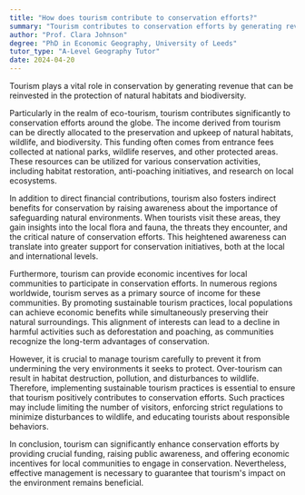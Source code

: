 ```yaml
---
title: "How does tourism contribute to conservation efforts?"
summary: "Tourism contributes to conservation efforts by generating revenue that can be invested in preserving natural habitats and biodiversity."
author: "Prof. Clara Johnson"
degree: "PhD in Economic Geography, University of Leeds"
tutor_type: "A-Level Geography Tutor"
date: 2024-04-20
---
```


Tourism plays a vital role in conservation by generating revenue that can be reinvested in the protection of natural habitats and biodiversity.

Particularly in the realm of eco-tourism, tourism contributes significantly to conservation efforts around the globe. The income derived from tourism can be directly allocated to the preservation and upkeep of natural habitats, wildlife, and biodiversity. This funding often comes from entrance fees collected at national parks, wildlife reserves, and other protected areas. These resources can be utilized for various conservation activities, including habitat restoration, anti-poaching initiatives, and research on local ecosystems.

In addition to direct financial contributions, tourism also fosters indirect benefits for conservation by raising awareness about the importance of safeguarding natural environments. When tourists visit these areas, they gain insights into the local flora and fauna, the threats they encounter, and the critical nature of conservation efforts. This heightened awareness can translate into greater support for conservation initiatives, both at the local and international levels.

Furthermore, tourism can provide economic incentives for local communities to participate in conservation efforts. In numerous regions worldwide, tourism serves as a primary source of income for these communities. By promoting sustainable tourism practices, local populations can achieve economic benefits while simultaneously preserving their natural surroundings. This alignment of interests can lead to a decline in harmful activities such as deforestation and poaching, as communities recognize the long-term advantages of conservation.

However, it is crucial to manage tourism carefully to prevent it from undermining the very environments it seeks to protect. Over-tourism can result in habitat destruction, pollution, and disturbances to wildlife. Therefore, implementing sustainable tourism practices is essential to ensure that tourism positively contributes to conservation efforts. Such practices may include limiting the number of visitors, enforcing strict regulations to minimize disturbances to wildlife, and educating tourists about responsible behaviors.

In conclusion, tourism can significantly enhance conservation efforts by providing crucial funding, raising public awareness, and offering economic incentives for local communities to engage in conservation. Nevertheless, effective management is necessary to guarantee that tourism's impact on the environment remains beneficial.
    